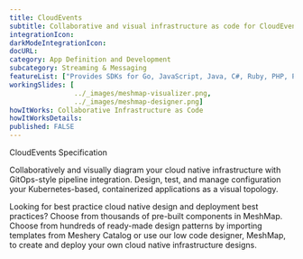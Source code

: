 ```yaml
---
title: CloudEvents
subtitle: Collaborative and visual infrastructure as code for CloudEvents
integrationIcon: 
darkModeIntegrationIcon: 
docURL: 
category: App Definition and Development
subcategory: Streaming & Messaging
featureList: ["Provides SDKs for Go, JavaScript, Java, C#, Ruby, PHP, PowerShell, Rust, and Python that can be used to build event routers, tracing systems, and other tools.","Simplifies event declaration and delivery across services, platforms, and beyond.","Provides interoperability across services, platforms and systems."]
workingSlides: [
				../_images/meshmap-visualizer.png,
				../_images/meshmap-designer.png]
howItWorks: Collaborative Infrastructure as Code
howItWorksDetails: 
published: FALSE
---
```

CloudEvents Specification
<p>
    Collaboratively and visually diagram your cloud native infrastructure with GitOps-style pipeline integration. Design, test, and manage configuration your Kubernetes-based, containerized applications as a visual topology.
</p>
<p>
    Looking for best practice cloud native design and deployment best practices? Choose from thousands of pre-built components in MeshMap. Choose from hundreds of ready-made design patterns by importing templates from Meshery Catalog or use our low code designer, MeshMap, to create and deploy your own cloud native infrastructure designs.
</p>